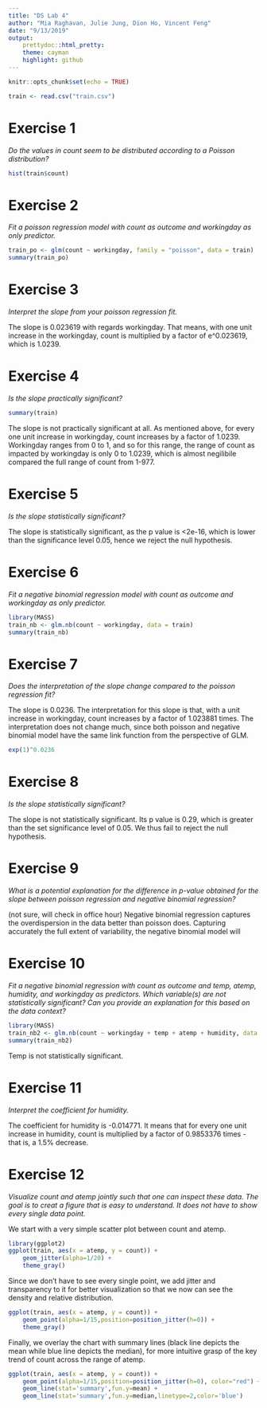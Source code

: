 ```yaml
---
title: "DS Lab 4"
author: "Mia Raghavan, Julie Jung, Dion Ho, Vincent Feng"
date: "9/13/2019"
output: 
    prettydoc::html_pretty:
    theme: cayman
    highlight: github
---
```


```r
knitr::opts_chunk$set(echo = TRUE)
```

```r
train <- read.csv("train.csv")
```


# Exercise 1

*Do the values in count seem to be distributed according to a Poisson distribution?*

```r
hist(train$count)
```



# Exercise 2
*Fit a poisson regression model with count as outcome and workingday as only predictor.*

```r

train_po <- glm(count ~ workingday, family = "poisson", data = train)
summary(train_po)

```


# Exercise 3
*Interpret the slope from your poisson regression fit.*

The slope is 0.023619 with regards workingday. That means, with one unit increase in the workingday, count is multiplied by a factor of e^0.023619, which is 1.0239.


# Exercise 4
*Is the slope practically significant?*


```r
summary(train)
```

The slope is not practically significant at all. As mentioned above, for every one unit increase in workingday, count increases by a factor of 1.0239. Workingday ranges from 0 to 1, and so for this range, the range of count as impacted by workingday is only 0 to 1.0239, which is almost negilibile compared the full range of count from 1-977. 

# Exercise 5
*Is the slope statistically significant?*

The slope is statistically significant, as the p value is <2e-16, which is lower than the significance level 0.05, hence we reject the null hypothesis.


# Exercise 6
*Fit a negative binomial regression model with count as outcome and workingday as only predictor.*

```r
library(MASS)
train_nb <- glm.nb(count ~ workingday, data = train)
summary(train_nb)
```


# Exercise 7
*Does the interpretation of the slope change compared to the poisson regression fit?*

The slope is 0.0236. The interpretation for this slope is that, with a unit increase in workingday, count increases by a factor of 1.023881 times. The interpretation does not change much, since both poisson and negative binomial model have the same link function from the perspective of GLM. 

```r
exp(1)^0.0236
```



# Exercise 8
*Is the slope statistically significant?*

The slope is not statistically significant. Its p value is 0.29, which is greater than the set significance level of 0.05. We thus fail to reject the null hypothesis.   

# Exercise 9
*What is a potential explanation for the difference in p-value obtained for the slope between poisson regression and negative binomial regression?*

(not sure, will check in office hour)
Negative binomial regression captures the overdispersion in the data better than poisson does. Capturing accurately the full extent of variability, the negative binomial model will  

# Exercise 10
*Fit a negative binomial regression with count as outcome and temp, atemp, humidity, and workingday as predictors. Which variable(s) are not statistically significant? Can you provide an explanation for this based on the data context?*

```r
library(MASS)
train_nb2 <- glm.nb(count ~ workingday + temp + atemp + humidity, data = train)
summary(train_nb2)
```

Temp is not statistically significant. 

# Exercise 11
*Interpret the coefficient for humidity.*

The coefficient for humidity is -0.014771. It means that for every one unit increase in humidity, count is multiplied by a factor of 0.9853376 times - that is, a 1.5% decrease.  


# Exercise 12
*Visualize count and atemp jointly such that one can inspect these data. The goal is to creat a figure that is easy to understand. It does not have to show every single data point.*


We start with a very simple scatter plot between count and atemp. 

```r
library(ggplot2)
ggplot(train, aes(x = atemp, y = count)) +
    geom_jitter(alpha=1/20) +
    theme_gray()
```
Since we don't have to see every single point, we add jitter and transparency to it for better visualization so that we now can see the density and relative distribution. 

```r
ggplot(train, aes(x = atemp, y = count)) +
    geom_point(alpha=1/15,position=position_jitter(h=0)) +
    theme_gray() 
```
Finally, we overlay the chart with summary lines (black line depicts the mean while blue line depicts the median), for more intuitive grasp of the key trend of count across the range of atemp.
```r
ggplot(train, aes(x = atemp, y = count)) +
    geom_point(alpha=1/15,position=position_jitter(h=0), color="red") +
    geom_line(stat='summary',fun.y=mean) +
    geom_line(stat='summary',fun.y=median,linetype=2,color='blue') 
```



